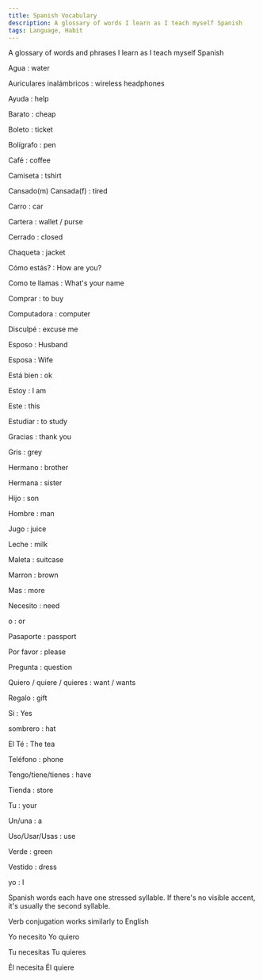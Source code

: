 ```yaml
---
title: Spanish Vocabulary
description: A glossary of words I learn as I teach myself Spanish
tags: Language, Habit
---
```


A glossary of words and phrases I learn as I teach myself Spanish

Agua
: water

Auriculares inalámbricos
: wireless headphones

Ayuda
: help

Barato
: cheap 

Boleto 
: ticket 

Bolígrafo
: pen 

Café
: coffee

Camiseta
: tshirt

Cansado(m) Cansada(f)
: tired

Carro 
: car

Cartera 
: wallet / purse

Cerrado
: closed

Chaqueta
: jacket

Cómo estás?
: How are you?

Como te llamas
: What's your name

Comprar
: to buy

Computadora
: computer

Disculpé
: excuse me 

Esposo 
: Husband

Esposa 
: Wife

Está bien
: ok

Estoy
: I am

Este
: this

Estudiar
: to study

Gracias 
: thank you

Gris
: grey

Hermano 
: brother

Hermana
: sister

Hijo 
: son

Hombre
: man

Jugo
: juice

Leche
: milk

Maleta
: suitcase

Marron
: brown

Mas
: more

Necesito
: need

o
: or

Pasaporte 
: passport

Por favor
: please

Pregunta
: question

Quiero / quiere / quieres
: want / wants

Regalo
: gift

Si
: Yes

sombrero
: hat

El Té
: The tea

Teléfono
: phone

Tengo/tiene/tienes
: have

Tienda
: store

Tu
: your

Un/una
: a

Uso/Usar/Usas
: use

Verde
: green

Vestido
: dress

yo
: I

Spanish words each have one stressed syllable. If there's no visible accent, it's usually the second syllable.

Verb conjugation works similarly to English 

Yo necesito
Yo quiero

Tu necesitas
Tu quieres

Él necesita
Él quiere
